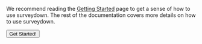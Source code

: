 We recommend reading the [Getting Started](getting-started.qmd) page to get a sense of how to use surveydown. The rest of the documentation covers more details on how to use surveydown.

::: {.text-center}

[<button type="button" class="btn btn-primary btn-lg">Get Started!</button>](getting-started.qmd)

:::
